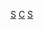 {{Commonscat|Scientists from Croatia}}

[[Category:各職業克羅埃西亞人|S]]
[[Category:各國科學家|C]]
[[Category:克羅埃西亞科技|S]]